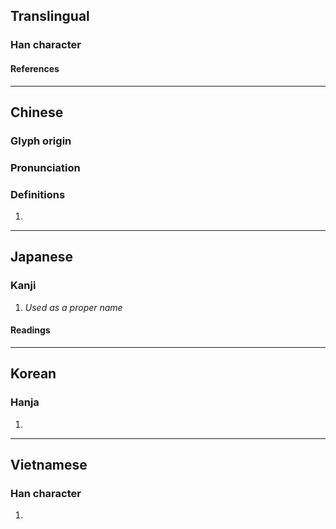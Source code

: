 {{character info/new}}
==Translingual==

===Han character===
{{Han char|rn=38|rad=女|as=11|sn=14|four=49427|canj=VFBB|ids=⿰女常}}

====References====
{{Han ref|kx=0270.080|dkj=06663|dj=0538.040|hdz=21077.020|uh=5AE6}}

----

==Chinese==
{{zh-forms}}

===Glyph origin===
{{Han etym}}

===Pronunciation===
{{zh-pron
|m=cháng
|c=soeng4
|h=pfs=
|md=
|mn=
|w=
|oc=y
|cat=
}}

===Definitions===
{{zh-hanzi}}

# {{zh-only used in|嫦娥}}

----

==Japanese==

===Kanji===
{{ja-kanji|grade=|rs=女11}}

# ''Used as a proper name''

====Readings====
{{ja-readings
|goon=ごう, じょう<じやう
|kanon=こう, しょう<しやう
}}

----

==Korean==

===Hanja===
{{ko-hanja|hangeul=[[항]]|rv=hang|mr=hang}}

# {{defn|lang=ko|sort=女11}}

----

==Vietnamese==

===Han character===
{{vi-readings|rs=女11|reading=thường}}

# {{defn|lang=vi|sort=女11}}